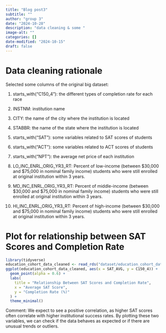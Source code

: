 ```yaml
---
title: "Blog post3"
subtitle: ""
author: "group 3"
date: "2024-10-28"
description: "data cleaning & some "
image-alt: ""
categories: []
date-modified: "2024-10-15"
draft: false
---
```


# Data cleaning rationale
Selected some columns of the original big dataset: 

1. starts_with("C150_4"): the different types of completion rate for each race

2. INSTNM: institution name

3. CITY: the name of the city where the institution is located

4. STABBR: the name of the state where the institution is located

5. starts_with("SAT"): some variables related to SAT scores of students

6. starts_with("ACT"): some variables related to ACT scores of students

7. starts_with("NPT"): the average net price of each institution

8. LO_INC_ENRL_ORIG_YR3_RT: Percent of low-income (between $30,000 and $75,000 in nominal family income) students who were still enrolled at original institution within 3 years.

9. MD_INC_ENRL_ORIG_YR3_RT: Percent of middle-income (between $30,000 and $75,000 in nominal family income) students who were still enrolled at original institution within 3 years.

10. HI_INC_ENRL_ORIG_YR3_RT: Percent of high-income (between $30,000 and $75,000 in nominal family income) students who were still enrolled at original institution within 3 years.


# Plot for relationship between SAT Scores and Completion Rate
```r
library(tidyverse)
education_cohort_data_cleaned <- read_rds("dataset/education_cohort_data_cleaned.rds")
ggplot(education_cohort_data_cleaned, aes(x = SAT_AVG, y = C150_4)) +
  geom_point(alpha = 0.6) +
  labs(
    title = "Relationship Between SAT Scores and Completion Rate",
    x = "Average SAT Score",
    y = "Completion Rate (%)"
  ) +
  theme_minimal()
```

Comment: We expect to see a positive correlation, as higher SAT scores often correlate with higher institutional success rates. By plotting these two variables, we can check if the data behaves as expected or if there are unusual trends or outliers.